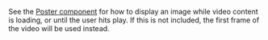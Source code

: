 
<Skip client:load>

See the [Poster component][poster] for how to display an image while video content is loading, or
until the user hits play. If this is not included, the first frame of the video will be used
instead.

</Skip>

[poster]: /docs/wc/player/components/display/poster
